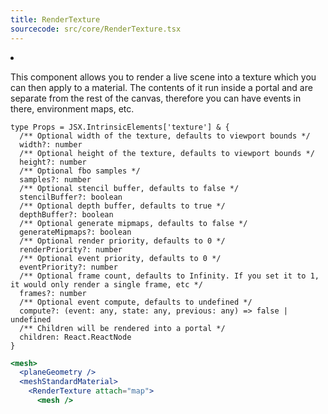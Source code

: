 ```yaml
---
title: RenderTexture
sourcecode: src/core/RenderTexture.tsx
---
```


<Grid cols={4}>
  <li>
    <Codesandbox id="0z8i2c" />
  </li>
</Grid>

This component allows you to render a live scene into a texture which you can then apply to a material. The contents of it run inside a portal and are separate from the rest of the canvas, therefore you can have events in there, environment maps, etc.

```tsx
type Props = JSX.IntrinsicElements['texture'] & {
  /** Optional width of the texture, defaults to viewport bounds */
  width?: number
  /** Optional height of the texture, defaults to viewport bounds */
  height?: number
  /** Optional fbo samples */
  samples?: number
  /** Optional stencil buffer, defaults to false */
  stencilBuffer?: boolean
  /** Optional depth buffer, defaults to true */
  depthBuffer?: boolean
  /** Optional generate mipmaps, defaults to false */
  generateMipmaps?: boolean
  /** Optional render priority, defaults to 0 */
  renderPriority?: number
  /** Optional event priority, defaults to 0 */
  eventPriority?: number
  /** Optional frame count, defaults to Infinity. If you set it to 1, it would only render a single frame, etc */
  frames?: number
  /** Optional event compute, defaults to undefined */
  compute?: (event: any, state: any, previous: any) => false | undefined
  /** Children will be rendered into a portal */
  children: React.ReactNode
}
```

```jsx
<mesh>
  <planeGeometry />
  <meshStandardMaterial>
    <RenderTexture attach="map">
      <mesh />
```
